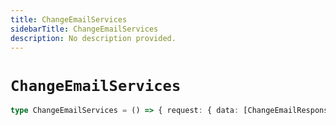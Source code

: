 ```yaml
---
title: ChangeEmailServices
sidebarTitle: ChangeEmailServices
description: No description provided.
---
```


# `ChangeEmailServices`

```ts
type ChangeEmailServices = () => { request: { data: [ChangeEmailResponse](/reference/javascript/auth/types/change-email-response) } }
```
